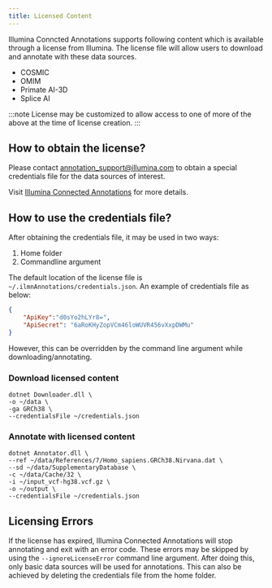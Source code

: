 ```yaml
---
title: Licensed Content
---
```



Illumina Conncted Annotations supports following content which is available through a license from Illumina.
The license file will allow users to download and annotate with these data sources.
* COSMIC
* OMIM
* Primate AI-3D
* Splice AI

:::note
License may be customized to allow access to one of more of the above at the time of license creation.
:::

## How to obtain the license?
Please contact annotation_support@illumina.com to obtain a special credentials file for the data sources of interest.

Visit [Illumina Connected Annotations](https://developer.illumina.com/illumina-connected-annotations) for more details.

## How to use the credentials file?
After obtaining the credentials file, it may be used in two ways:
1. Home folder
2. Commandline argument

The default location of the license file is `~/.ilmnAnnotations/credentials.json`. An example of credentials file as below:
```json
{
	"ApiKey":"d0sYo2hLYr8=",
	"ApiSecret": "6aRoKHyZopVCm46loWUVR456vXxpDWMu"
}
```
However, this can be overridden by the command line argument while downloading/annotating.

### Download licensed content
```shell
dotnet Downloader.dll \
-o ~/data \
-ga GRCh38 \
--credentialsFile ~/credentials.json
```


### Annotate with licensed content
```shell
dotnet Annotator.dll \
--ref ~/data/References/7/Homo_sapiens.GRCh38.Nirvana.dat \
--sd ~/data/SupplementaryDatabase \
-c ~/data/Cache/32 \
-i ~/input_vcf-hg38.vcf.gz \
-o ~/output \
--credentialsFile ~/credentials.json
```


## Licensing Errors
If the license has expired, Illumina Connected Annotations will stop annotating and exit with an error code.
These errors may be skipped by using the `--ignoreLicenseError` command line argument.
After doing this, only basic data sources will be used for annotations.
This can also be achieved by deleting the credentials file from the home folder.